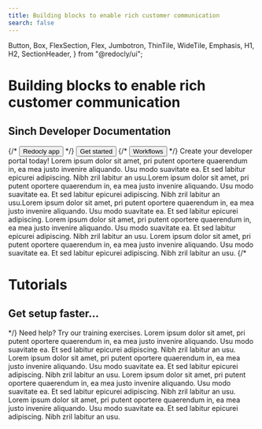 ```yaml
---
title: Building blocks to enable rich customer communication
search: false
---
```



  Button,
  Box,
  FlexSection,
  Flex,
  Jumbotron,
  ThinTile,
  WideTile,
  Emphasis,
  H1,
  H2,
  SectionHeader,
} from "@redocly/ui";




<Jumbotron>
  <NavBar location={props.location} standalone={false} search={false}  />
  <H1>Building blocks to enable rich customer communication</H1>
  <H2>Sinch Developer Documentation</H2>

  <Flex p={20} justifyContent="center">
    {/* <Button inversed large to="https://app.redoc.ly">
      Redocly app
    </Button> */}
    <Button  large to="developer-portal/index.md">
      Get started
    </Button>
    {/* <Button inversed transparent large>
      Workflows
    </Button> */}
  </Flex>
</Jumbotron>
<Box my={25}>
  <SectionHeader>
    Create your <Emphasis> developer portal </Emphasis> today!
  </SectionHeader>
  <FlexSection justifyContent="space-around" flexWrap="wrap">
    <ThinTile to="developer-portal/index.md" icon={icon1} header="Rock">
      Lorem ipsum dolor sit amet, pri putent oportere quaerendum in, ea mea
      justo invenire aliquando. Usu modo suavitate ea. Et sed labitur epicurei
      adipiscing. Nibh zril labitur an usu.Lorem ipsum dolor sit amet, pri
      putent oportere quaerendum in, ea mea justo invenire aliquando. Usu modo
      suavitate ea. Et sed labitur epicurei adipiscing. Nibh zril labitur an
      usu.Lorem ipsum dolor sit amet, pri putent oportere quaerendum in, ea mea
      justo invenire aliquando. Usu modo suavitate ea. Et sed labitur epicurei
      adipiscing.
    </ThinTile>
    <ThinTile
      to="developer-portal/index.md"
      icon={launchFastIcon}
      header="Paper"
    >
      Lorem ipsum dolor sit amet, pri putent oportere quaerendum in, ea mea
      justo invenire aliquando. Usu modo suavitate ea. Et sed labitur epicurei
      adipiscing. Nibh zril labitur an usu.
    </ThinTile>
    <ThinTile to="contact.mdx" icon={icon3} header="Scissors">
      Lorem ipsum dolor sit amet, pri putent oportere quaerendum in, ea mea
      justo invenire aliquando. Usu modo suavitate ea. Et sed labitur epicurei
      adipiscing. Nibh zril labitur an usu.
    </ThinTile>
  </FlexSection>
  {/* <Jumbotron parallaxEffect bgImage={icon1}>
    <H1>Tutorials</H1>
    <H2>Get setup faster...</H2>
  </Jumbotron> */}
  <SectionHeader>
    <Emphasis>Need help? </Emphasis>
    Try our training exercises.
  </SectionHeader>
  <FlexSection justifyContent="space-around" flexWrap="wrap">
    <WideTile to="developer-portal/index.md" header="Rock">
      Lorem ipsum dolor sit amet, pri putent oportere quaerendum in, ea mea
      justo invenire aliquando. Usu modo suavitate ea. Et sed labitur epicurei
      adipiscing. Nibh zril labitur an usu.
    </WideTile>
    <WideTile to="developer-portal/index.md" header="Paper">
      Lorem ipsum dolor sit amet, pri putent oportere quaerendum in, ea mea
      justo invenire aliquando. Usu modo suavitate ea. Et sed labitur epicurei
      adipiscing. Nibh zril labitur an usu.
    </WideTile>
    <WideTile to="developer-portal/index.md" header="Scissors">
      Lorem ipsum dolor sit amet, pri putent oportere quaerendum in, ea mea
      justo invenire aliquando. Usu modo suavitate ea. Et sed labitur epicurei
      adipiscing. Nibh zril labitur an usu.
    </WideTile>
    <WideTile to="developer-portal/index.md" header="Go">
      Lorem ipsum dolor sit amet, pri putent oportere quaerendum in, ea mea
      justo invenire aliquando. Usu modo suavitate ea. Et sed labitur epicurei
      adipiscing. Nibh zril labitur an usu.
    </WideTile>
  </FlexSection>
</Box>
